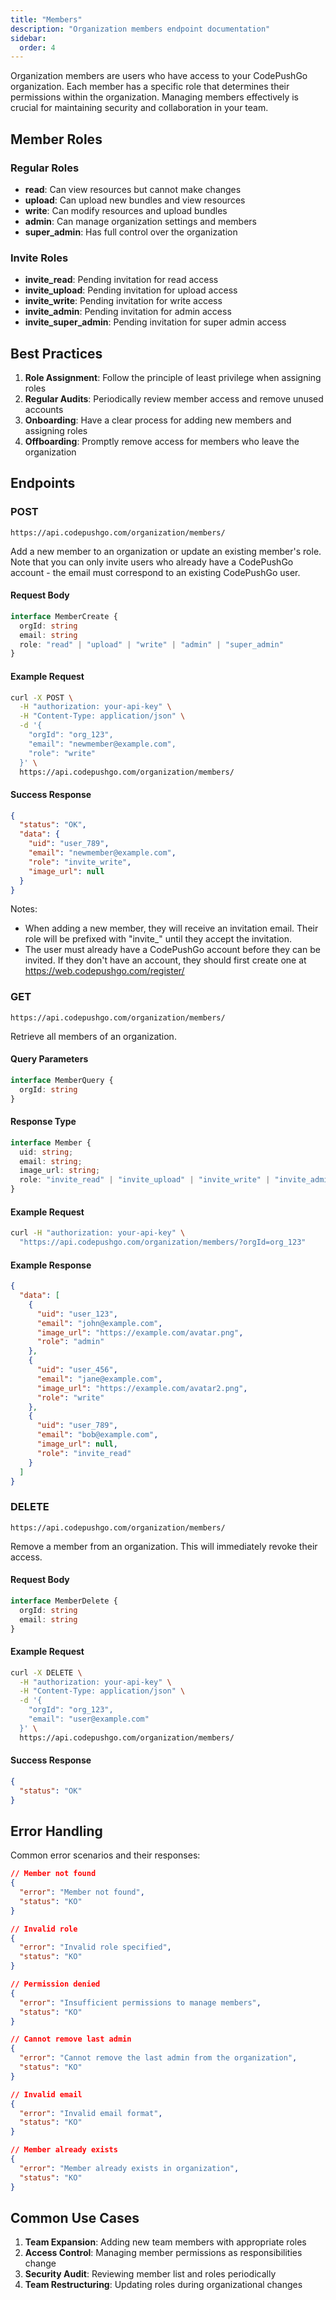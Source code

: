 ```yaml
---
title: "Members"
description: "Organization members endpoint documentation"
sidebar:
  order: 4
---
```


Organization members are users who have access to your CodePushGo organization. Each member has a specific role that determines their permissions within the organization. Managing members effectively is crucial for maintaining security and collaboration in your team.

## Member Roles

### Regular Roles
- **read**: Can view resources but cannot make changes
- **upload**: Can upload new bundles and view resources
- **write**: Can modify resources and upload bundles
- **admin**: Can manage organization settings and members
- **super_admin**: Has full control over the organization

### Invite Roles
- **invite_read**: Pending invitation for read access
- **invite_upload**: Pending invitation for upload access
- **invite_write**: Pending invitation for write access
- **invite_admin**: Pending invitation for admin access
- **invite_super_admin**: Pending invitation for super admin access

## Best Practices

1. **Role Assignment**: Follow the principle of least privilege when assigning roles
2. **Regular Audits**: Periodically review member access and remove unused accounts
3. **Onboarding**: Have a clear process for adding new members and assigning roles
4. **Offboarding**: Promptly remove access for members who leave the organization

## Endpoints

### POST

`https://api.codepushgo.com/organization/members/`

Add a new member to an organization or update an existing member's role. Note that you can only invite users who already have a CodePushGo account - the email must correspond to an existing CodePushGo user.

#### Request Body

```typescript
interface MemberCreate {
  orgId: string
  email: string
  role: "read" | "upload" | "write" | "admin" | "super_admin"
}
```

#### Example Request

```bash
curl -X POST \
  -H "authorization: your-api-key" \
  -H "Content-Type: application/json" \
  -d '{
    "orgId": "org_123",
    "email": "newmember@example.com",
    "role": "write"
  }' \
  https://api.codepushgo.com/organization/members/
```

#### Success Response

```json
{
  "status": "OK",
  "data": {
    "uid": "user_789",
    "email": "newmember@example.com",
    "role": "invite_write",
    "image_url": null
  }
}
```

Notes: 
- When adding a new member, they will receive an invitation email. Their role will be prefixed with "invite_" until they accept the invitation.
- The user must already have a CodePushGo account before they can be invited. If they don't have an account, they should first create one at https://web.codepushgo.com/register/

### GET 

`https://api.codepushgo.com/organization/members/`

Retrieve all members of an organization.

#### Query Parameters

```typescript
interface MemberQuery {
  orgId: string
}
```

#### Response Type

```typescript
interface Member {
  uid: string;
  email: string;
  image_url: string;
  role: "invite_read" | "invite_upload" | "invite_write" | "invite_admin" | "invite_super_admin" | "read" | "upload" | "write" | "admin" | "super_admin";
}
```

#### Example Request

```bash
curl -H "authorization: your-api-key" \
  "https://api.codepushgo.com/organization/members/?orgId=org_123"
```

#### Example Response

```json
{
  "data": [
    {
      "uid": "user_123",
      "email": "john@example.com",
      "image_url": "https://example.com/avatar.png",
      "role": "admin"
    },
    {
      "uid": "user_456",
      "email": "jane@example.com",
      "image_url": "https://example.com/avatar2.png",
      "role": "write"
    },
    {
      "uid": "user_789",
      "email": "bob@example.com",
      "image_url": null,
      "role": "invite_read"
    }
  ]
}
```

### DELETE

`https://api.codepushgo.com/organization/members/`

Remove a member from an organization. This will immediately revoke their access.

#### Request Body

```typescript
interface MemberDelete {
  orgId: string
  email: string
}
```

#### Example Request

```bash
curl -X DELETE \
  -H "authorization: your-api-key" \
  -H "Content-Type: application/json" \
  -d '{
    "orgId": "org_123",
    "email": "user@example.com"
  }' \
  https://api.codepushgo.com/organization/members/
```

#### Success Response

```json
{
  "status": "OK"
}
```

## Error Handling

Common error scenarios and their responses:

```json
// Member not found
{
  "error": "Member not found",
  "status": "KO"
}

// Invalid role
{
  "error": "Invalid role specified",
  "status": "KO"
}

// Permission denied
{
  "error": "Insufficient permissions to manage members",
  "status": "KO"
}

// Cannot remove last admin
{
  "error": "Cannot remove the last admin from the organization",
  "status": "KO"
}

// Invalid email
{
  "error": "Invalid email format",
  "status": "KO"
}

// Member already exists
{
  "error": "Member already exists in organization",
  "status": "KO"
}
```

## Common Use Cases

1. **Team Expansion**: Adding new team members with appropriate roles
2. **Access Control**: Managing member permissions as responsibilities change
3. **Security Audit**: Reviewing member list and roles periodically
4. **Team Restructuring**: Updating roles during organizational changes
